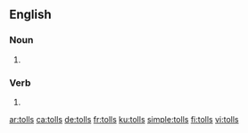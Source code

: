
==English==

===Noun===
{{head|en|plural}}

# {{plural of|toll|lang=en}}

===Verb===
{{head|en|verb form}}

# {{en-third-person singular of|toll}}

[[ar:tolls]]
[[ca:tolls]]
[[de:tolls]]
[[fr:tolls]]
[[ku:tolls]]
[[simple:tolls]]
[[fi:tolls]]
[[vi:tolls]]